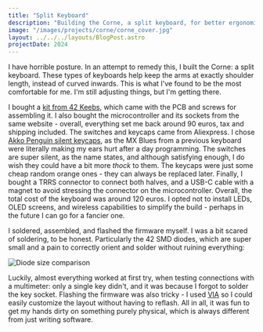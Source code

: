 ```yaml
---
title: "Split Keyboard"
description: "Building the Corne, a split keyboard, for better ergonomics"
image: "/images/projects/corne/corne_cover.jpg"
layout: ../../../layouts/BlogPost.astro
projectDate: 2024
---
```


I have horrible posture. In an attempt to remedy this, I built the Corne: a split keyboard. These types of keyboards help keep the arms at exactly shoulder length, instead of curved inwards. This is what I've found to be the most comfortable for me. I'm still adjusting things, but I'm getting there.

I bought a [kit from 42 Keebs](https://42keebs.eu/shop/kits/pro-micro-based/corne-cherry-v3-hotswap-split-ergo-40-kit/), which came with the PCB and screws for assembling it. I also bought the microcontroller and its sockets from the same website - overall, everything set me back around 90 euros, tax and shipping included. The switches and keycaps came from Aliexpress. I chose [Akko Penguin silent keycaps](https://en.akkogear.com/product/akko-v3-pro-penguin-switch-silent/), as the MX Blues from a previous keyboard were literally making my ears hurt after a day programming. The switches are super silent, as the name states, and although satisfying enough, I do wish they could have a bit more _thock_ to them. The keycaps were just some cheap random orange ones - they can always be replaced later. Finally, I bought a TRRS connector to connect both halves, and a USB-C cable with a magnet to avoid stressing the connector on the microcontroller. Overall, the total cost of the keyboard was around 120 euros. I opted not to install LEDs, OLED screens, and wireless capabilities to simplify the build - perhaps in the future I can go for a fancier one.

I soldered, assembled, and flashed the firmware myself. I was a bit scared of soldering, to be honest. Particularly the 42 SMD diodes, which are super small and a pain to correctly orient and solder without ruining everything:

<div class="flex justify-center">
<Image class="w-96" src={diode} alt="Diode size comparison" />
</div>

Luckily, almost everything worked at first try, when testing connections with a multimeter: only a single key didn't, and it was because I forgot to solder the key socket. Flashing the firmware was also tricky - I used [VIA](https://caniusevia.com/) so I could easily customize the layout without having to reflash. All in all, it was fun to get my hands dirty on something purely physical, which is always different from just writing software.